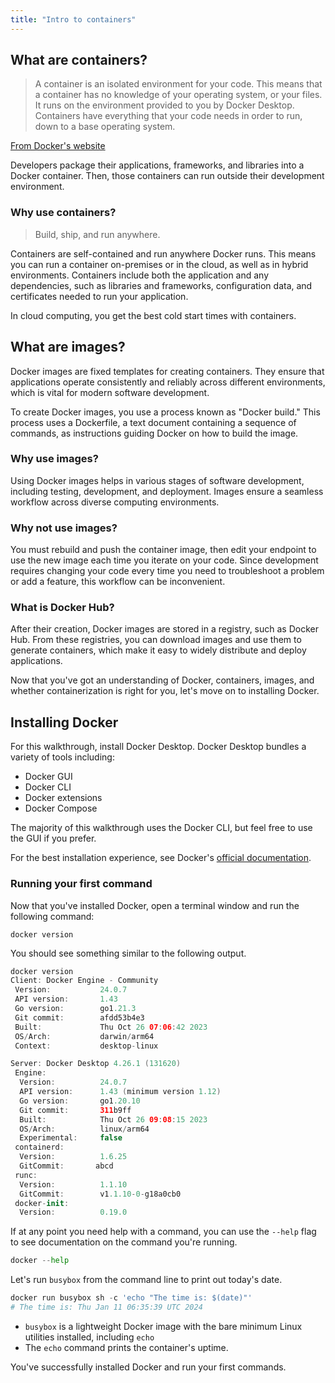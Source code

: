 ```yaml
---
title: "Intro to containers"
---
```


## What are containers?

> A container is an isolated environment for your code. This means that a container has no knowledge of your operating system, or your files. It runs on the environment provided to you by Docker Desktop. Containers have everything that your code needs in order to run, down to a base operating system.

[From Docker's website](https://docs.docker.com/guides/walkthroughs/what-is-a-container/#:~:text=A%20container%20is%20an%20isolated,to%20a%20base%20operating%20system)

Developers package their applications, frameworks, and libraries into a Docker container. Then, those containers can run outside their development environment.

### Why use containers?

> Build, ship, and run anywhere.

Containers are self-contained and run anywhere Docker runs. This means you can run a container on-premises or in the cloud, as well as in hybrid environments. Containers include both the application and any dependencies, such as libraries and frameworks, configuration data, and certificates needed to run your application.

In cloud computing, you get the best cold start times with containers.

## What are images?

Docker images are fixed templates for creating containers. They ensure that applications operate consistently and reliably across different environments, which is vital for modern software development.

To create Docker images, you use a process known as "Docker build." This process uses a Dockerfile, a text document containing a sequence of commands, as instructions guiding Docker on how to build the image.

### Why use images?

Using Docker images helps in various stages of software development, including testing, development, and deployment. Images ensure a seamless workflow across diverse computing environments.

### Why not use images?

You must rebuild and push the container image, then edit your endpoint to use the new image each time you iterate on your code. Since development requires changing your code every time you need to troubleshoot a problem or add a feature, this workflow can be inconvenient.

### What is Docker Hub?

After their creation, Docker images are stored in a registry, such as Docker Hub. From these registries, you can download images and use them to generate containers, which make it easy to widely distribute and deploy applications.

Now that you've got an understanding of Docker, containers, images, and whether containerization is right for you, let's move on to installing Docker.

## Installing Docker

For this walkthrough, install Docker Desktop. Docker Desktop bundles a variety of tools including:

* Docker GUI
* Docker CLI
* Docker extensions
* Docker Compose

The majority of this walkthrough uses the Docker CLI, but feel free to use the GUI if you prefer.

For the best installation experience, see Docker's [official documentation](https://docs.docker.com/get-docker/).

### Running your first command

Now that you've installed Docker, open a terminal window and run the following command:

```
docker version
```

You should see something similar to the following output.

```swift
docker version
Client: Docker Engine - Community
 Version:           24.0.7
 API version:       1.43
 Go version:        go1.21.3
 Git commit:        afdd53b4e3
 Built:             Thu Oct 26 07:06:42 2023
 OS/Arch:           darwin/arm64
 Context:           desktop-linux

Server: Docker Desktop 4.26.1 (131620)
 Engine:
  Version:          24.0.7
  API version:      1.43 (minimum version 1.12)
  Go version:       go1.20.10
  Git commit:       311b9ff
  Built:            Thu Oct 26 09:08:15 2023
  OS/Arch:          linux/arm64
  Experimental:     false
 containerd:
  Version:          1.6.25
  GitCommit:       abcd
 runc:
  Version:          1.1.10
  GitCommit:        v1.1.10-0-g18a0cb0
 docker-init:
  Version:          0.19.0
```

If at any point you need help with a command, you can use the `--help` flag to see documentation on the command you're running.

```python
docker --help
```

Let's run `busybox` from the command line to print out today's date.

```python
docker run busybox sh -c 'echo "The time is: $(date)"'
# The time is: Thu Jan 11 06:35:39 UTC 2024
```

* `busybox` is a lightweight Docker image with the bare minimum Linux utilities installed, including `echo`
* The `echo` command prints the container's uptime.

You've successfully installed Docker and run your first commands.
